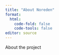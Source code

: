 ```yaml
---
title: "About Noreden"
format: 
  html:
    code-fold: false
    code-tools: false
editor: source
---
```


About the project

